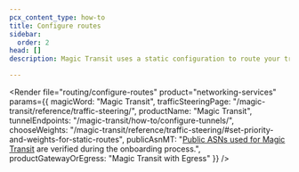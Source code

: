 ```yaml
---
pcx_content_type: how-to
title: Configure routes
sidebar:
  order: 2
head: []
description: Magic Transit uses a static configuration to route your traffic through anycast tunnels from Cloudflare's global network to your locations. If you are connected through Direct CNI you also have access to BGP peering. Learn how to configure routing.

---
```



<Render
	file="routing/configure-routes"
	product="networking-services"
	params={{
		magicWord: "Magic Transit",
		trafficSteeringPage: "/magic-transit/reference/traffic-steering/",
		productName: "Magic Transit",
		tunnelEndpoints: "/magic-transit/how-to/configure-tunnels/",
		chooseWeights: "/magic-transit/reference/traffic-steering/#set-priority-and-weights-for-static-routes",
		publicAsnMT: "[Public ASNs used for Magic Transit](/magic-transit/how-to/advertise-prefixes/#cloudflare-asn-vs-your-own-asn) are verified during the onboarding process.",
		productGatewayOrEgress: "Magic Transit with Egress"
	}}
/>